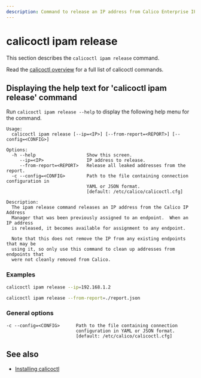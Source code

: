 ```yaml
---
description: Command to release an IP address from Calico Enterprise IP management.
---
```



# calicoctl ipam release

This section describes the `calicoctl ipam release` command.

Read the [calicoctl overview](../overview.mdx) for a full list of calicoctl commands.

## Displaying the help text for 'calicoctl ipam release' command

Run `calicoctl ipam release --help` to display the following help menu for the
command.

```
Usage:
  calicoctl ipam release [--ip=<IP>] [--from-report=<REPORT>] [--config=<CONFIG>]

Options:
  -h --help                   Show this screen.
     --ip=<IP>                IP address to release.
     --from-report=<REPORT>   Release all leaked addresses from the report.
  -c --config=<CONFIG>        Path to the file containing connection configuration in
                              YAML or JSON format.
                              [default: /etc/calico/calicoctl.cfg]

Description:
  The ipam release command releases an IP address from the Calico IP Address
  Manager that was been previously assigned to an endpoint.  When an IP address
  is released, it becomes available for assignment to any endpoint.

  Note that this does not remove the IP from any existing endpoints that may be
  using it, so only use this command to clean up addresses from endpoints that
  were not cleanly removed from Calico.
```

### Examples

```bash
calicoctl ipam release --ip=192.168.1.2
```

```bash
calicoctl ipam release --from-report=./report.json
```

### General options

```
-c --config=<CONFIG>      Path to the file containing connection
                          configuration in YAML or JSON format.
                          [default: /etc/calico/calicoctl.cfg]
```

## See also

- [Installing calicoctl](../../../../operations/clis/calicoctl/install.mdx)
